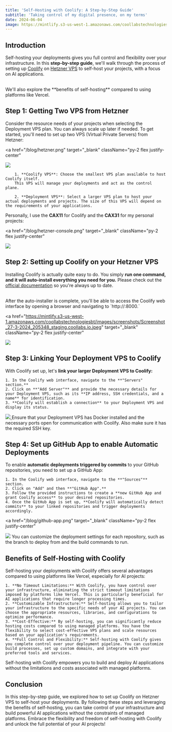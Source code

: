 ```yaml
---
title: 'Self-Hosting with Coolify: A Step-by-Step Guide'
subtitle: 'Taking control of my digital presence, on my terms'
date: 2024-06-04
image: https://mintlify.s3-us-west-1.amazonaws.com/coollabstechnologiesbt/images/screenshots/Screenshot_27-3-2024_205338_staging.coollabs.io.jpeg
---
```


## Introduction

Self-hosting your deployments gives you full control and flexibility over your infrastructure. In this **step-by-step guide**, we'll walk through the process of setting up [Coolify](https://coolify.io/) on [Hetzner VPS](https://www.hetzner.com/cloud/) to self-host your projects, with a focus on AI applications.

<br />
We'll also explore the **benefits of self-hosting** compared to using platforms
like Vercel.

## Step 1: Getting Two VPS from Hetzner

<Idea>
  Consider the resource needs of your projects when selecting the Deployment VPS
  plan. You can always scale up later if needed.
</Idea>
To get started, you'll need to set up two VPS (Virtual Private Servers) from
Hetzner:

<a
  href="/blog/hetzner.png"
  target="_blank"
  className="py-2 flex justify-center"
>
  <img src="/blog/hetzner.png" className="rounded-xl w-3/4" />
</a>

        1. **Coolify VPS**: Choose the smallest VPS plan available to host Coolify itself.
        This VPS will manage your deployments and act as the control plane.

        2. **Deployment VPS**: Select a larger VPS plan to host your actual deployments and projects. The size of this VPS will depend on the requirements of your applications.

Personally, I use the **CAX11** for Coolify and the **CAX31** for my personal projects:

<a
  href="/blog/hetzner-console.png"
  target="_blank"
  className="py-2 flex justify-center"
>
  <img src="/blog/hetzner-console.png" className="rounded-xl w-3/4" />
</a>

## Step 2: Setting up Coolify on your Hetzner VPS

Installing Coolify is actually quite easy to do. You simply **run one command, and it will auto-install everything you need for you.** Please check out the [official documentation](https://coolify.io/docs/installation) so you're always up to date.

<br />
After the auto-installer is complete, you'll be able to access the Coolify web interface by opening a browser and navigating to `http://<your-coolify-vps-ip>:8000.`

<a
  href="https://mintlify.s3-us-west-1.amazonaws.com/coollabstechnologiesbt/images/screenshots/Screenshot_27-3-2024_205348_staging.coollabs.io.jpeg"
  target="_blank"
  className="py-2 flex justify-center"
>
  <img
    src="https://mintlify.s3-us-west-1.amazonaws.com/coollabstechnologiesbt/images/screenshots/Screenshot_27-3-2024_205348_staging.coollabs.io.jpeg"
    className="rounded-xl w-3/4"
  />
</a>

## Step 3: Linking Your Deployment VPS to Coolify

With Coolify set up, let's **link your larger Deployment VPS to Coolify:**

    1. In the Coolify web interface, navigate to the **"Servers" section.**
    2. Click on **"Add Server"** and provide the necessary details for your Deployment VPS, such as its **IP address, SSH credentials, and a name** for identification.
    3. **Coolify will establish a connection** to your Deployment VPS and display its status.

<a href="/blog/server.png" target="_blank" className="py-2 flex justify-center">
  <img src="/blog/server.png" className="rounded-xl w-3/4" />
</a>
<Info>
  Ensure that your Deployment VPS has Docker installed and the necessary ports
  open for communication with Coolify. Also make sure it has the required SSH
  key.
</Info>

## Step 4: Set up GitHub App to enable Automatic Deployments

To enable **automatic deployments triggered by commits** to your GitHub repositories, you need to set up a GitHub App:

    1. In the Coolify web interface, navigate to the **"Sources"** section.
    2. Click on "Add" and then **"GitHub App".**
    3. Follow the provided instructions to create a **new GitHub App and grant Coolify access** to your desired repositories.
    4. Once the GitHub App is set up, **Coolify will automatically detect commits** to your linked repositories and trigger deployments accordingly.

<a
  href="/blog/github-app.png"
  target="_blank"
  className="py-2 flex justify-center"
>
  <img src="/blog/github-app.png" className="rounded-xl w-3/4" />
</a>
<Idea>
  You can customize the deployment settings for each repository, such as the
  branch to deploy from and the build commands to run.
</Idea>

## Benefits of Self-Hosting with Coolify

Self-hosting your deployments with Coolify offers several advantages compared to using platforms like Vercel, especially for AI projects:

    1. **No Timeout Limitations:** With Coolify, you have control over your infrastructure, eliminating the strict timeout limitations imposed by platforms like Vercel. This is particularly beneficial for AI applications that require longer processing times.
    2. **Customizable Infrastructure:** Self-hosting allows you to tailor your infrastructure to the specific needs of your AI projects. You can choose the appropriate resources, libraries, and configurations to optimize performance.
    3. **Cost-Effective:** By self-hosting, you can significantly reduce hosting costs compared to using managed platforms. You have the flexibility to select cost-effective VPS plans and scale resources based on your application's requirements.
    4. **Full Control and Flexibility:** Self-hosting with Coolify gives you complete control over your deployment pipeline. You can customize build processes, set up custom domains, and integrate with your preferred tools and services.

<Info>
  Self-hosting with Coolify empowers you to build and deploy AI applications
  without the limitations and costs associated with managed platforms.
</Info>

## Conclusion

In this step-by-step guide, we explored how to set up Coolify on Hetzner VPS to self-host your deployments. By following these steps and leveraging the benefits of self-hosting, you can take control of your infrastructure and build powerful AI applications without the constraints of managed platforms.
Embrace the flexibility and freedom of self-hosting with Coolify and unlock the full potential of your AI projects!

<Card
  href="https://coolify.io/docs/getting-started"
  text="Get started with Coolify"
  subtext="Follow the official Coolify documentation for more detailed instructions and advanced configuration options."
/>
